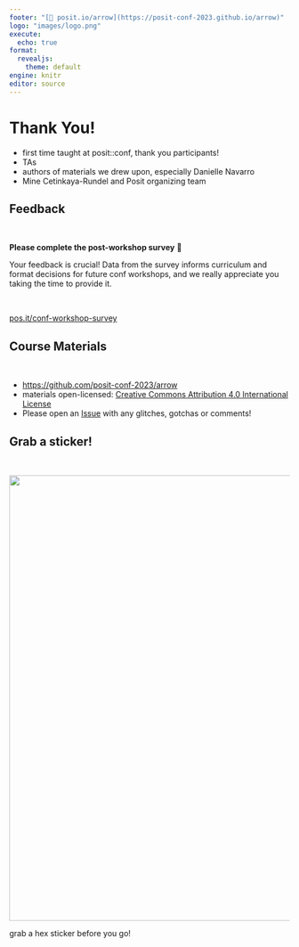 ```yaml
---
footer: "[🔗 posit.io/arrow](https://posit-conf-2023.github.io/arrow)"
logo: "images/logo.png"
execute:
  echo: true
format:
  revealjs: 
    theme: default
engine: knitr
editor: source
---
```


# Thank You! {#goodbye-arrow}

::: notes
-   first time taught at posit::conf, thank you participants!
-   TAs
-   authors of materials we drew upon, especially Danielle Navarro
-   Mine Cetinkaya-Rundel and Posit organizing team
:::

## Feedback

<br>

**Please complete the post-workshop survey** 🙏

Your feedback is crucial! Data from the survey informs curriculum and format decisions for future conf workshops, and we really appreciate you taking the time to provide it.

<br>

[pos.it/conf-workshop-survey](http://pos.it/conf-workshop-survey)

## Course Materials

<br>

-   <https://github.com/posit-conf-2023/arrow>
-   materials open-licensed: [Creative Commons Attribution 4.0 International License](https://creativecommons.org/licenses/by/4.0/)
-   Please open an [Issue](https://github.com/posit-conf-2023/arrow/issues) with any glitches, gotchas or comments!

## Grab a sticker!

<br>

![](images/logo.png){.absolute top="0" left="250" width="600" height="800"}

::: notes
grab a hex sticker before you go!
:::
